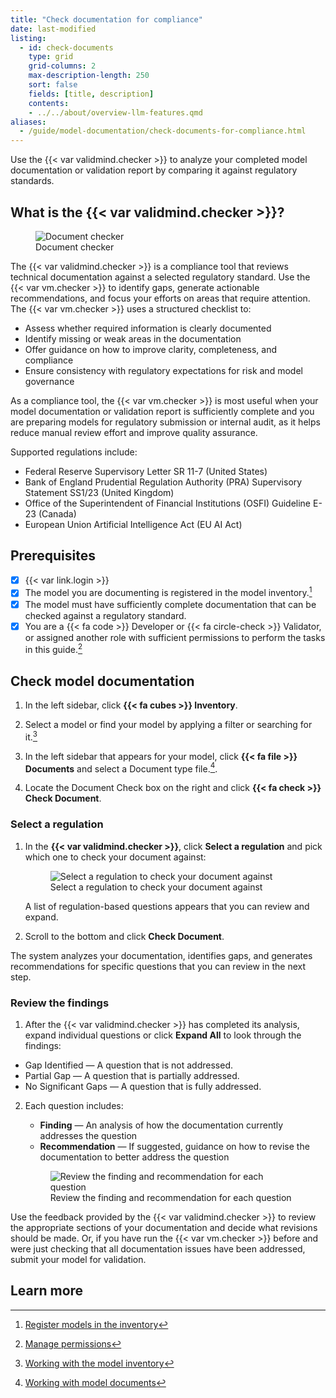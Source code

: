 ```yaml
---
title: "Check documentation for compliance"
date: last-modified
listing:
  - id: check-documents
    type: grid
    grid-columns: 2
    max-description-length: 250
    sort: false
    fields: [title, description]
    contents: 
    - ../../about/overview-llm-features.qmd
aliases: 
  - /guide/model-documentation/check-documents-for-compliance.html
---
```


Use the {{< var validmind.checker >}} to analyze your completed model documentation or validation report by comparing it against regulatory standards. 

## What is the {{< var validmind.checker >}}?


:::: {.flex .flex-wrap .justify-around}

::: {.w-25-ns .pt3 .pr4}
![Document checker](/about/overview-llm-features-check-document.png){fig-alt="A screenshot showing the LLM feature for checking documentation that can be accessed with the Check Document button" .screenshot}

:::

::: {.w-75-ns}
The {{< var validmind.checker >}} is a compliance tool that reviews technical documentation against a selected regulatory standard. Use the {{< var vm.checker >}} to identify gaps, generate actionable recommendations, and focus your efforts on areas that require attention. The {{< var vm.checker >}} uses a structured checklist to:

- Assess whether required information is clearly documented
- Identify missing or weak areas in the documentation
- Offer guidance on how to improve clarity, completeness, and compliance
- Ensure consistency with regulatory expectations for risk and model governance
:::

::::

As a compliance tool, the {{< var vm.checker >}} is most useful when your model documentation or validation report is sufficiently complete and you are preparing models for regulatory submission or internal audit, as it helps reduce manual review effort and improve quality assurance. 

Supported regulations include:

- Federal Reserve Supervisory Letter SR 11-7 (United States)
- Bank of England Prudential Regulation Authority (PRA) Supervisory Statement SS1/23 (United Kingdom)
- Office of the Superintendent of Financial Institutions (OSFI) Guideline E-23 (Canada)
- European Union Artificial Intelligence Act (EU AI Act)

::: {.attn}

## Prerequisites

- [x] {{< var link.login >}}
- [x] The model you are documenting is registered in the model inventory.[^1]
- [x] The model must have sufficiently complete documentation that can be checked against a regulatory standard.
- [x] You are a [{{< fa code >}} Developer]{.bubble} or [{{< fa circle-check >}} Validator]{.bubble}, or assigned another role with sufficient permissions to perform the tasks in this guide.[^2]
:::

## Check model documentation

1. In the left sidebar, click **{{< fa cubes >}} Inventory**.

2. Select a model or find your model by applying a filter or searching for it.[^3]

3. In the left sidebar that appears for your model, click **{{< fa file >}} Documents** and select a Document type file.[^4].

4. Locate the Document Check box on the right and click **{{< fa check >}} Check Document**.

### Select a regulation

1. In the **{{< var validmind.checker >}}**, click **Select a regulation** and pick which one to check your document against:

   ![Select a regulation to check your document against](/guide/model-documentation/check-documents-for-compliance-select-regulation.png){fig-alt="A screenshot showing the Select a regulation dropdown in the checker" .screenshot}

   A list of regulation-based questions appears that you can review and expand.
   
2. Scroll to the bottom and click **Check Document**.

The system analyzes your documentation, identifies gaps, and generates recommendations for specific questions that you can review in the next step.

### Review the findings

1. After the {{< var validmind.checker >}} has completed its analysis, expand individual questions or click **Expand All** to look through the findings:

- [Gap Identified]{.bubble .red-b .red-bg} — A question that is not addressed.
- [Partial Gap]{.bubble .yellow-bg} — A question that is partially addressed.
- [No Significant Gaps]{.bubble .green-bg} — A question that is fully addressed.

2. Each question includes:

     - **Finding** — An analysis of how the documentation currently addresses the question
     - **Recommendation** — If suggested, guidance on how to revise the documentation to better address the question

   ![Review the finding and recommendation for each question](/guide/model-documentation/check-documents-for-compliance-review.png){fig-alt="A screenshot showing the findings and recommendation made by the checker" .screenshot}

Use the feedback provided by the {{< var validmind.checker >}} to review the appropriate sections of your documentation and decide what revisions should be made. Or, if you have run the {{< var vm.checker >}} before and were just checking that all documentation issues have been addressed, submit your model for validation.

## Learn more

::: {#check-documents}
:::
<!-- FOOTNOTES -->

[^1]: [Register models in the inventory](/guide/model-inventory/register-models-in-inventory.qmd)

[^2]: [Manage permissions](/guide/configuration/manage-permissions.qmd)

[^3]: [Working with the model inventory](/guide/model-inventory/working-with-model-inventory.qmd#search-filter-and-sort-models)

[^4]: [Working with model documents](/guide/templates/working-with-model-documents.qmd)
